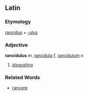 ==Latin==
===Etymology===
[[rancidus]] + [[-ulus]]
===Adjective===
'''rancidulus''' ''m'', [[rancidula]] ''f'', [[rancidulum]] ''n''

#[[disgusting]]
===Related Words===
*[[rancere]]